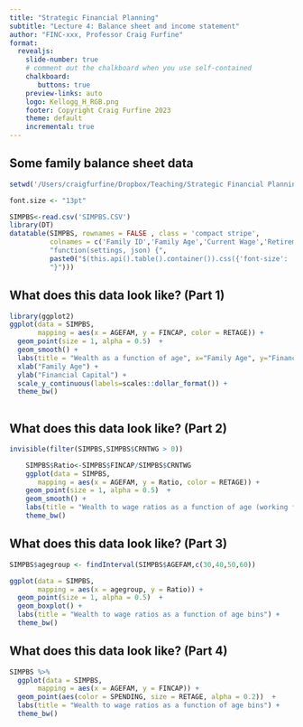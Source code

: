 ```yaml
---
title: "Strategic Financial Planning"
subtitle: "Lecture 4: Balance sheet and income statement"
author: "FINC-xxx, Professor Craig Furfine"
format:
  revealjs:
    slide-number: true
    # comment out the chalkboard when you use self-contained
    chalkboard:
       buttons: true
    preview-links: auto
    logo: Kellogg_H_RGB.png
    footer: Copyright Craig Furfine 2023
    theme: default
    incremental: true
---
```


## Some family balance sheet data

```r
setwd('/Users/craigfurfine/Dropbox/Teaching/Strategic Financial Planning/Lecture materials/R files for lecture notes')

font.size <- "13pt"

SIMPBS<-read.csv('SIMPBS.CSV')
library(DT)
datatable(SIMPBS, rownames = FALSE , class = 'compact stripe', 
          colnames = c('Family ID','Family Age','Current Wage','Retirement Age','Spending','Financial Capital'), filter = 'top', options = list(pageLength = 10, dom = 'tipr',  initComplete = htmlwidgets::JS(
          "function(settings, json) {",
          paste0("$(this.api().table().container()).css({'font-size': '", font.size, "'});"),
          "}")))
```

## What does this data look like? (Part 1)

```r
library(ggplot2)
ggplot(data = SIMPBS, 
       mapping = aes(x = AGEFAM, y = FINCAP, color = RETAGE)) +
  geom_point(size = 1, alpha = 0.5)  + 
  geom_smooth() +
  labs(title = "Wealth as a function of age", x="Family Age", y="Financial Capital", color = "Retirement Age") +
  xlab("Family Age") +
  ylab("Financial Capital") +
  scale_y_continuous(labels=scales::dollar_format()) +
  theme_bw()
 
```

## What does this data look like? (Part 2)

```r

invisible(filter(SIMPBS,SIMPBS$CRNTWG > 0))

    SIMPBS$Ratio<-SIMPBS$FINCAP/SIMPBS$CRNTWG
    ggplot(data = SIMPBS, 
       mapping = aes(x = AGEFAM, y = Ratio, color = RETAGE)) +
    geom_point(size = 1, alpha = 0.5)  + 
    geom_smooth() +
    labs(title = "Wealth to wage ratios as a function of age (working families only)") +
    theme_bw()

```

## What does this data look like? (Part 3)


```r


SIMPBS$agegroup <- findInterval(SIMPBS$AGEFAM,c(30,40,50,60))  

ggplot(data = SIMPBS, 
       mapping = aes(x = agegroup, y = Ratio)) +
  geom_point(size = 1, alpha = 0.5)  + 
  geom_boxplot() +
  labs(title = "Wealth to wage ratios as a function of age bins") +
  theme_bw()

```


## What does this data look like? (Part 4)


```r


SIMPBS %>%
  ggplot(data = SIMPBS, 
       mapping = aes(x = AGEFAM, y = FINCAP)) +
  geom_point(aes(color = SPENDING, size = RETAGE, alpha = 0.2))  +
  labs(title = "Wealth to wage ratios as a function of age bins") +
  theme_bw()

```